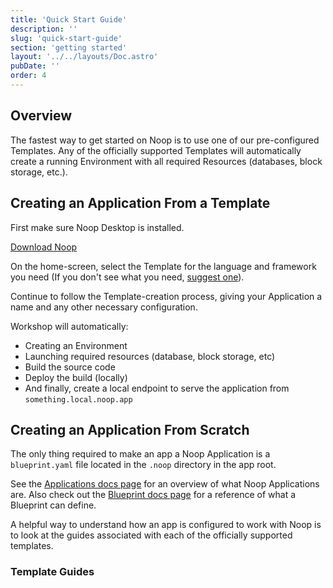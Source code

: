 ```yaml
---
title: 'Quick Start Guide'
description: ''
slug: 'quick-start-guide'
section: 'getting started'
layout: '../../layouts/Doc.astro'
pubDate: ''
order: 4
---
```



## Overview

The fastest way to get started on Noop is to use one of our pre-configured Templates. Any of the officially supported Templates will automatically create a running Environment with all required Resources (databases, block storage, etc.).

## Creating an Application From a Template

First make sure Noop Desktop is installed.

<p class="my-8"><a href="/download/" class="rounded-md bg-noop no-underline px-3.5 py-2.5 text-sm font-semibold text-white shadow-sm focus-visible:outline focus-visible:outline-2 focus-visible:outline-offset-2 ">Download Noop</a></p>

On the home-screen, select the Template for the language and framework you need (If you don't see what you need, [suggest one](https://github.com/orgs/noop-inc/discussions/new?category=feature-requests-and-ideas)). 

Continue to follow the Template-creation process, giving your Application a name and any other necessary configuration.

Workshop will automatically:

- Creating an Environment
- Launching required resources (database, block storage, etc)
- Build the source code
- Deploy the build (locally)
- And finally, create a local endpoint to serve the application from `something.local.noop.app`

## Creating an Application From Scratch

The only thing required to make an app a Noop Application is a `blueprint.yaml` file located in the `.noop` directory in the app root.

See the [Applications docs page](/docs/applications/) for an overview of what Noop Applications are. Also check out the [Blueprint docs page](/docs/blueprints/) for a reference of what a Blueprint can define.

A helpful way to understand how an app is configured to work with Noop is to look at the guides associated with each of the officially supported templates.

### Template Guides

<TemplateList />
